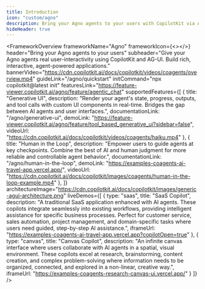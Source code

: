 ```yaml
---
title: Introduction
icon: "custom/agno"
description: Bring your Agno agents to your users with CopilotKit via AG-UI.
hideHeader: true
---
```


<FrameworkOverview
  frameworkName="Agno"
  frameworkIcon={<></>}
  header="Bring your Agno agents to your users"
  subheader="Give your Agno agents real user-interactivity using CopilotKit and AG-UI. Build rich, interactive, agent-powered applications."
  bannerVideo="https://cdn.copilotkit.ai/docs/copilotkit/videos/coagents/overview.mp4"
  guideLink="/agno/quickstart"
  initCommand="npx copilotkit@latest init"
  featuresLink="https://feature-viewer.copilotkit.ai/agno/feature/agentic_chat"
  supportedFeatures={[
    {
      title: "Generative UI",
      description: "Render your agent's state, progress, outputs, and tool calls with custom UI components in real-time. Bridges the gap between AI agents and user interfaces.",
      documentationLink: "/agno/generative-ui",
      demoLink: "https://feature-viewer.copilotkit.ai/agno/feature/tool_based_generative_ui?sidebar=false",
      videoUrl: "https://cdn.copilotkit.ai/docs/copilotkit/videos/coagents/haiku.mp4"
    },
    {
      title: "Human in the Loop",
      description: "Empower users to guide agents at key checkpoints. Combine the best of AI and human judgment for more reliable and controllable agent behavior.",
      documentationLink: "/agno/human-in-the-loop",
      demoLink: "https://examples-coagents-ai-travel-app.vercel.app/",
      videoUrl: "https://cdn.copilotkit.ai/docs/copilotkit/images/coagents/human-in-the-loop-example.mp4"
    },
  ]}
  architectureImage="https://cdn.copilotkit.ai/docs/copilotkit/images/generic-agui-architecture.png"
  liveDemos={[
    {
      type: "saas",
      title: "SaaS Copilot",
      description: "A traditional SaaS application enhanced with AI agents. These copilots integrate seamlessly into existing workflows, providing intelligent assistance for specific business processes. Perfect for customer service, sales automation, project management, and domain-specific tasks where users need guided, step-by-step AI assistance.",
      iframeUrl: "https://examples-coagents-ai-travel-app.vercel.app?copilotOpen=true"
    },
    {
      type: "canvas",
      title: "Canvas Copilot",
      description: "An infinite canvas interface where users collaborate with AI agents in a spatial, visual environment. These copilots excel at research, brainstorming, content creation, and complex problem-solving where information needs to be organized, connected, and explored in a non-linear, creative way.",
      iframeUrl: "https://examples-coagents-research-canvas-ui.vercel.app/"
    }
  ]}
/>

